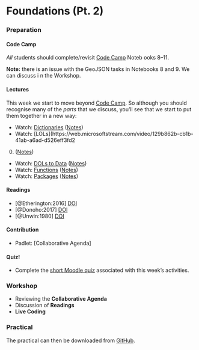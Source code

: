 # Foundations (Pt. 2)

### Preparation

#### Code Camp

*All* students should complete/revisit [Code Camp](https://mybinder.org/v2/gh/kingsgeocom
p/code-camp-env/notebook-v1.0?urlpath=git-pull%3Frepo%3Dhttps%253A%252F%252Fgithub.com%25
2Fkingsgeocomp%252Fcode-camp%26urlpath%3Dtree%252Fcode-camp%252F%26branch%3Dmaster) Noteb
ooks 8–11.

**Note:** there is an issue with the GeoJSON tasks in Notebooks 8 and 9. We can discuss i
n the Workshop.

#### Lectures

This week we start to move beyond [Code Camp](https://kingsgeocomputation.org/teaching/co
de-camp/code-camp-python/). So although you should recognise many of the _parts_ that we
discuss,  you'll see that we start to put them together in a new way:

- Watch: [Dictionaries](https://web.microsoftstream.com/video/041f9734-9368-429c-8f91-220
8f9c2ba07) ([Notes](https://github.com/jreades/i2p/blob/master/lectures/3.1-Dictionaries.
md))
- Watch: [LOLs](https://web.microsoftstream.com/video/129b862b-cb1b-41ab-a6ad-d526eff3fd2
0) ([Notes](https://github.com/jreades/i2p/blob/master/lectures/3.2-LOLs.md))
- Watch: [DOLs to Data](https://web.microsoftstream.com/video/28266460-26b2-4455-ab42-145
6f483a412) ([Notes](https://github.com/jreades/i2p/blob/master/lectures/3.3-DOLs_to_Data.
md))
- Watch: [Functions](https://web.microsoftstream.com/video/3bd3fe3a-5dea-4ac8-a3e2-49ab50
b862aa) ([Notes](https://github.com/jreades/i2p/blob/master/lectures/3.4-Functions.md))
- Watch: [Packages](https://web.microsoftstream.com/video/0ef82489-8c35-4532-a459-596d8e8
f9633) ([Notes](https://github.com/jreades/i2p/blob/master/lectures/3.5-Packages.md))

#### Readings

- [@Etherington:2016] [DOI](https://doi.org/10.1080/03098265.2015.1086981)
- [@Donoho:2017] [DOI](https://doi.org/10.1080/10618600.2017.1384734)
- [@Unwin:1980] [DOI](https://doi.org/10.1080/03098268008708772)

#### Contribution

- Padlet: [Collaborative Agenda]

#### Quiz!

- Complete the [short Moodle quiz](https://moodle.ucl.ac.uk/mod/quiz/view.php?id=24300940
) associated with this week's activities.

### Workshop

- Reviewing the **Collaborative Agenda**
- Discussion of **Readings**
- **Live Coding**

### Practical

The practical can then be downloaded from [GitHub](https://github.com/jreades/i2p/raw/master/practicals/Practical-03-Foundations_2.ipynb).
